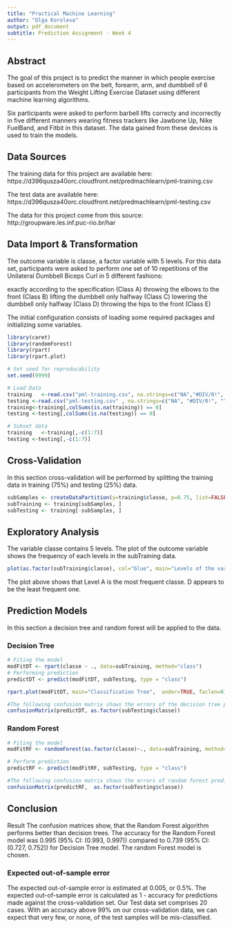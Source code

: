 ```yaml
---
title: "Practical Machine Learning"
author: "Olga Koroleva"
output: pdf_document
subtitle: Prediction Assignment - Week 4
---
```

## Abstract
The goal of this project is to predict the manner in which people exercise based on accelerometers on the belt, forearm, arm, and dumbbell of 6 participants from the Weight Lifting Exercise Dataset using different machine learning algorithms.

Six participants were asked to perform barbell lifts correcty and incorrectly in five different manners wearing fitness trackers like Jawbone Up, Nike FuelBand, and Fitbit in this dataset. The data gained from these devices is used to train the models.

## Data Sources
The training data for this project are available here:
https://d396qusza40orc.cloudfront.net/predmachlearn/pml-training.csv

The test data are available here:
https://d396qusza40orc.cloudfront.net/predmachlearn/pml-testing.csv

The data for this project come from this source:
http://groupware.les.inf.puc-rio.br/har

## Data Import & Transformation
The outcome variable is classe, a factor variable with 5 levels. For this data set, participants were asked to perform one set of 10 repetitions of the Unilateral Dumbbell Biceps Curl in 5 different fashions:

exactly according to the specification (Class A)
throwing the elbows to the front (Class B)
lifting the dumbbell only halfway (Class C)
lowering the dumbbell only halfway (Class D)
throwing the hips to the front (Class E)

The initial configuration consists of loading some required packages and initializing some variables.

```r
library(caret)
library(randomForest)
library(rpart)
library(rpart.plot)

# Set seed for reproducability
set.seed(9999)

# Load Data
training   <-read.csv("pml-training.csv", na.strings=c("NA","#DIV/0!", ""))
testing <-read.csv("pml-testing.csv" , na.strings=c("NA", "#DIV/0!", ""))
training<-training[,colSums(is.na(training)) == 0]
testing <-testing[,colSums(is.na(testing)) == 0]

# Subset data
training   <-training[,-c(1:7)]
testing <-testing[,-c(1:7)]
```
## Cross-Validation
In this section cross-validation will be performed by splitting the training data in training (75%) and testing (25%) data.
```r
subSamples <- createDataPartition(y=training$classe, p=0.75, list=FALSE)
subTraining <- training[subSamples, ]
subTesting <- training[-subSamples, ]
```
## Exploratory Analysis
The variable classe contains 5 levels. The plot of the outcome variable shows the frequency of each levels in the subTraining data.
```r
plot(as.factor(subTraining$classe), col="blue", main="Levels of the variable classe", xlab="classe levels", ylab="Frequency", )
```
The plot above shows that Level A is the most frequent classe. D appears to be the least frequent one.

## Prediction Models
In this section a decision tree and random forest will be applied to the data.

### Decision Tree
```r
# Fiting the model
modFitDT <- rpart(classe ~ ., data=subTraining, method="class")
# Performing prediction
predictDT <- predict(modFitDT, subTesting, type = "class")

rpart.plot(modFitDT, main="Classification Tree",  under=TRUE, faclen=0)

#The following confusion matrix shows the errors of the decision tree prediction.
confusionMatrix(predictDT, as.factor(subTesting$classe))

```

### Random Forest
```r
# Fiting the model
modFitRF <- randomForest(as.factor(classe)~., data=subTraining, method="class")

# Perform prediction
predictRF <- predict(modFitRF, subTesting, type = "class")

#The following confusion matrix shows the errors of random forest prediction.
confusionMatrix(predictRF,  as.factor(subTesting$classe))
```

## Conclusion
Result
The confusion matrices show, that the Random Forest algorithm performs better than decision trees. The accuracy for the Random Forest model was 0.995 (95% CI: (0.993, 0.997)) compared to 0.739 (95% CI: (0.727, 0.752)) for Decision Tree model. The random Forest model is chosen.

### Expected out-of-sample error
The expected out-of-sample error is estimated at 0.005, or 0.5%. The expected out-of-sample error is calculated as 1 - accuracy for predictions made against the cross-validation set. Our Test data set comprises 20 cases. With an accuracy above 99% on our cross-validation data, we can expect that very few, or none, of the test samples will be mis-classified.
